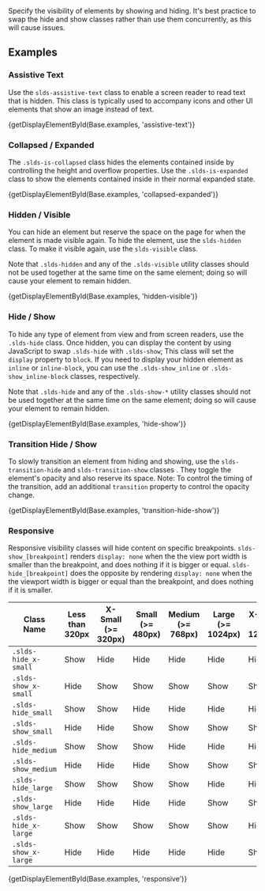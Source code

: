 
<div className="doc lead">
  Specify the visibility of elements by showing and hiding. It's best practice to swap the hide and show classes rather than use them concurrently, as this will cause issues.
</div>

## Examples

### Assistive Text
Use the `slds-assistive-text` class to enable a screen reader to read text that is hidden. This class is typically used to accompany icons and other UI elements that show an image instead of text.

<CodeView>
  {getDisplayElementById(Base.examples, 'assistive-text')}
</CodeView>

### Collapsed / Expanded
The `.slds-is-collapsed` class hides the elements contained inside by controlling the height and overflow properties. Use the `.slds-is-expanded` class to show the elements contained inside in their normal expanded state.

<CodeView>
  {getDisplayElementById(Base.examples, 'collapsed-expanded')}
</CodeView>

### Hidden / Visible
You can hide an element but reserve the space on the page for when the element is made visible again. To hide the element, use the  `slds-hidden` class. To make it visible again, use the `slds-visible` class.

Note that `.slds-hidden` and any of the `.slds-visible` utility classes should not be used together at the same time on the same element; doing so will cause your element to remain hidden.

<CodeView>
  {getDisplayElementById(Base.examples, 'hidden-visible')}
</CodeView>

### Hide / Show
To hide any type of element from view and from screen readers, use the `.slds-hide` class. Once hidden, you can display the content by using JavaScript to swap `.slds-hide` with `.slds-show`; This class will set the `display` property to `block`. If you need to display your hidden element as `inline` or `inline-block`, you can use the `.slds-show_inline` or `.slds-show_inline-block` classes, respectively.

Note that `.slds-hide` and any of the `.slds-show-*` utility classes should not be used together at the same time on the same element; doing so will cause your element to remain hidden.

<CodeView>
  {getDisplayElementById(Base.examples, 'hide-show')}
</CodeView>

### Transition Hide / Show
To slowly transition an element from hiding and showing, use the  `slds-transition-hide` and `slds-transition-show` classes . They toggle the element's opacity and also reserve its space. Note: To control the timing of the transition, add an additional `transition` property to control the opacity change.

<CodeView>
  {getDisplayElementById(Base.examples, 'transition-hide-show')}
</CodeView>

### Responsive
Responsive visibility classes will hide content on specific breakpoints. `slds-show_[breakpoint]` renders `display: none` when the the view port width is smaller than the breakpoint, and does nothing if it is bigger or equal. `slds-hide_[breakpoint]` does the opposite by rendering `display: none` when the the viewport width is bigger or equal than the breakpoint, and does nothing if it is smaller.

|Class Name|Less than 320px|X-Small (>= 320px)|Small (>= 480px)|Medium (>= 768px)|Large (>= 1024px)|X-Large (>= 1280px)|
|---|---|---|---|---|---|---|
|`.slds-hide_x-small`|Show|Hide|Hide|Hide|Hide|Hide|
|`.slds-show_x-small`|Hide|Show|Show|Show|Show|Show|
|`.slds-hide_small`|Show|Show|Hide|Hide|Hide|Hide|
|`.slds-show_small`|Hide|Hide|Show|Show|Show|Show|
|`.slds-hide_medium`|Show|Show|Show|Hide|Hide|Hide|
|`.slds-show_medium`|Hide|Hide|Hide|Show|Show|Show|
|`.slds-hide_large`|Show|Show|Show|Show|Hide|Hide|
|`.slds-show_large`|Hide|Hide|Hide|Hide|Show|Show|
|`.slds-hide_x-large`|Show|Show|Show|Show|Show|Hide|
|`.slds-show_x-large`|Hide|Hide|Hide|Hide|Hide|Show|

<CodeView>
  {getDisplayElementById(Base.examples, 'responsive')}
</CodeView>
